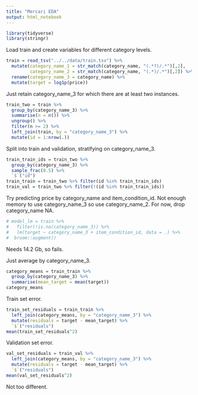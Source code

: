 ```yaml
---
title: "Mercari EDA"
output: html_notebook
---
```


```r
library(tidyverse)
library(stringr)
```

Load train and create variables for different category levels.

```r
train = read_tsv("../../data/train.tsv") %>%
  mutate(category_name_1 = str_match(category_name, "(.*?)/.*")[,2],
         category_name_2 = str_match(category_name, "(.*)/.*")[,2]) %>%  
  rename(category_name_3 = category_name) %>% 
  mutate(target = log1p(price))
```

Just retain category_name_3 for which there are at least two instances.

```r
train_two = train %>% 
  group_by(category_name_3) %>% 
  summarise(n = n()) %>% 
  ungroup() %>% 
  filter(n >= 2) %>%
  left_join(train, by = "category_name_3") %>%  
  mutate(id = 1:nrow(.))
```

Split into train and validation, stratifying on category_name_3.

```r
train_train_ids = train_two %>% 
  group_by(category_name_3) %>% 
  sample_frac(0.5) %>% 
  `$`("id")
train_train = train_two %>% filter(id %in% train_train_ids)
train_val = train_two %>% filter(!(id %in% train_train_ids))
```

Try predicting price by category_name and item_condition_id.
Not enough memory to use category_name_3 so use category_name_2.
For now, drop category_name NA.

```r
# model_lm = train %>% 
#   filter(!is.na(category_name_3)) %>% 
#   lm(target ~ category_name_3 + item_condition_id, data = .) %>% 
#  broom::augment()
```

Needs 14.2 Gb, so fails.

Just average by category_name_3.

```r
category_means = train_train %>% 
  group_by(category_name_3) %>% 
  summarise(mean_target = mean(target))
category_means
```

Train set error.

```r
train_set_residuals = train_train %>% 
  left_join(category_means, by = "category_name_3") %>% 
  mutate(residuals = target - mean_target) %>% 
  `$`("residuals")
mean(train_set_residuals^2)
```

Validation set error.

```r
val_set_residuals = train_val %>% 
  left_join(category_means, by = "category_name_3") %>% 
  mutate(residuals = target - mean_target) %>% 
  `$`("residuals")
mean(val_set_residuals^2)
```

Not too different.